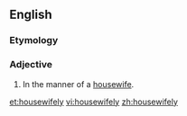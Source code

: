 ==English==

===Etymology===
{{suffix|housewife|ly|lang=en}}

===Adjective===
{{en-adj}}

# In the manner of a [[housewife]].

[[et:housewifely]]
[[vi:housewifely]]
[[zh:housewifely]]